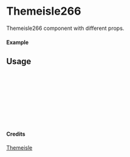 
<Meta of={Themeisle266} title="Themeisle/Themeisle266" />

# Themeisle266

Themeisle266 component with different props.

#### Example

<Canvas of={Themeisle266.Primary} />

## Usage

```ts
import { Themeisle266 } from "yadl-ui";

const Example = () => {
  return (
      <Themeisle266 />
  );
};

export default Example;
```

#### Credits
[Themeisle](https://themeisle.com/illustrations/)
